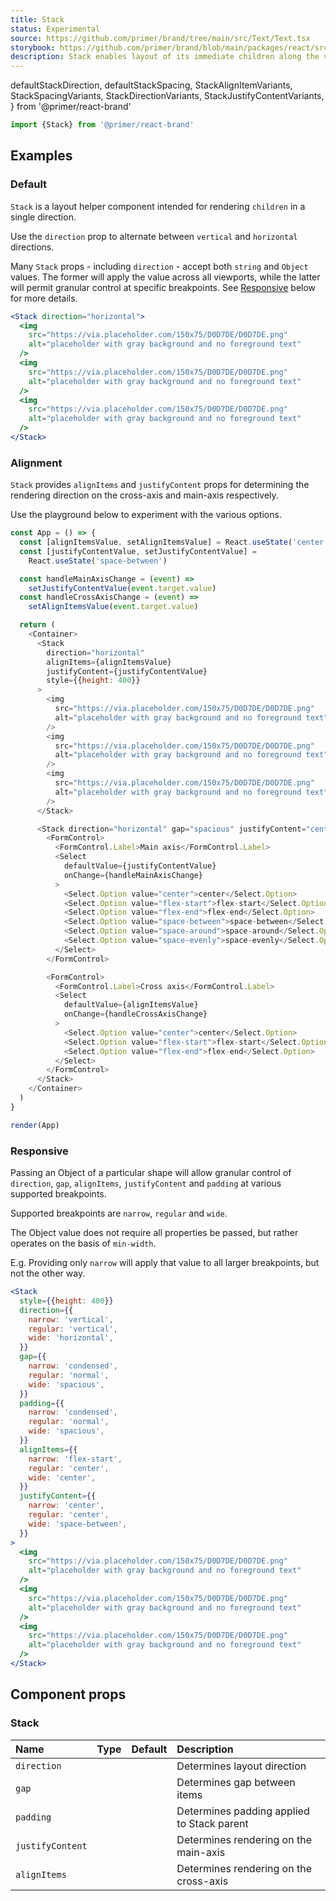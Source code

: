 ```yaml
---
title: Stack
status: Experimental
source: https://github.com/primer/brand/tree/main/src/Text/Text.tsx
storybook: https://github.com/primer/brand/blob/main/packages/react/src/Stack/Stack.tsx
description: Stack enables layout of its immediate children along the vertical or horizontal axis
---
```


  defaultStackDirection,
  defaultStackSpacing,
  StackAlignItemVariants,
  StackSpacingVariants,
  StackDirectionVariants,
  StackJustifyContentVariants,
} from '@primer/react-brand'

```js
import {Stack} from '@primer/react-brand'
```

## Examples

### Default

`Stack` is a layout helper component intended for rendering `children` in a single direction.

Use the `direction` prop to alternate between `vertical` and `horizontal` directions.

Many `Stack` props - including `direction` - accept both `string` and `Object` values. The former will apply the value across all viewports, while the latter will permit granular control at specific breakpoints. See [Responsive](#Responsive) below for more details.

```jsx live
<Stack direction="horizontal">
  <img
    src="https://via.placeholder.com/150x75/D0D7DE/D0D7DE.png"
    alt="placeholder with gray background and no foreground text"
  />
  <img
    src="https://via.placeholder.com/150x75/D0D7DE/D0D7DE.png"
    alt="placeholder with gray background and no foreground text"
  />
  <img
    src="https://via.placeholder.com/150x75/D0D7DE/D0D7DE.png"
    alt="placeholder with gray background and no foreground text"
  />
</Stack>
```

### Alignment

`Stack` provides `alignItems` and `justifyContent` props for determining the rendering direction on the cross-axis and main-axis respectively.

Use the playground below to experiment with the various options.

```javascript live noinline
const App = () => {
  const [alignItemsValue, setAlignItemsValue] = React.useState('center')
  const [justifyContentValue, setJustifyContentValue] =
    React.useState('space-between')

  const handleMainAxisChange = (event) =>
    setJustifyContentValue(event.target.value)
  const handleCrossAxisChange = (event) =>
    setAlignItemsValue(event.target.value)

  return (
    <Container>
      <Stack
        direction="horizontal"
        alignItems={alignItemsValue}
        justifyContent={justifyContentValue}
        style={{height: 400}}
      >
        <img
          src="https://via.placeholder.com/150x75/D0D7DE/D0D7DE.png"
          alt="placeholder with gray background and no foreground text"
        />
        <img
          src="https://via.placeholder.com/150x75/D0D7DE/D0D7DE.png"
          alt="placeholder with gray background and no foreground text"
        />
        <img
          src="https://via.placeholder.com/150x75/D0D7DE/D0D7DE.png"
          alt="placeholder with gray background and no foreground text"
        />
      </Stack>

      <Stack direction="horizontal" gap="spacious" justifyContent="center">
        <FormControl>
          <FormControl.Label>Main axis</FormControl.Label>
          <Select
            defaultValue={justifyContentValue}
            onChange={handleMainAxisChange}
          >
            <Select.Option value="center">center</Select.Option>
            <Select.Option value="flex-start">flex-start</Select.Option>
            <Select.Option value="flex-end">flex-end</Select.Option>
            <Select.Option value="space-between">space-between</Select.Option>
            <Select.Option value="space-around">space-around</Select.Option>
            <Select.Option value="space-evenly">space-evenly</Select.Option>
          </Select>
        </FormControl>

        <FormControl>
          <FormControl.Label>Cross axis</FormControl.Label>
          <Select
            defaultValue={alignItemsValue}
            onChange={handleCrossAxisChange}
          >
            <Select.Option value="center">center</Select.Option>
            <Select.Option value="flex-start">flex-start</Select.Option>
            <Select.Option value="flex-end">flex-end</Select.Option>
          </Select>
        </FormControl>
      </Stack>
    </Container>
  )
}

render(App)
```

### Responsive

Passing an Object of a particular shape will allow granular control of `direction`, `gap`, `alignItems`, `justifyContent` and `padding` at various supported breakpoints.

Supported breakpoints are `narrow`, `regular` and `wide`.

The Object value does not require all properties be passed, but rather operates on the basis of `min-width`.

E.g. Providing only `narrow` will apply that value to all larger breakpoints, but not the other way.

```jsx live
<Stack
  style={{height: 400}}
  direction={{
    narrow: 'vertical',
    regular: 'vertical',
    wide: 'horizontal',
  }}
  gap={{
    narrow: 'condensed',
    regular: 'normal',
    wide: 'spacious',
  }}
  padding={{
    narrow: 'condensed',
    regular: 'normal',
    wide: 'spacious',
  }}
  alignItems={{
    narrow: 'flex-start',
    regular: 'center',
    wide: 'center',
  }}
  justifyContent={{
    narrow: 'center',
    regular: 'center',
    wide: 'space-between',
  }}
>
  <img
    src="https://via.placeholder.com/150x75/D0D7DE/D0D7DE.png"
    alt="placeholder with gray background and no foreground text"
  />
  <img
    src="https://via.placeholder.com/150x75/D0D7DE/D0D7DE.png"
    alt="placeholder with gray background and no foreground text"
  />
  <img
    src="https://via.placeholder.com/150x75/D0D7DE/D0D7DE.png"
    alt="placeholder with gray background and no foreground text"
  />
</Stack>
```

## Component props

### Stack

| Name             | Type                                                                   |                       Default                        | Description                                |
| :--------------- | :--------------------------------------------------------------------- | :--------------------------------------------------: | :----------------------------------------- |
| `direction`      | <PropTableValues values={StackDirectionVariants} addLineBreaks />      | <PropTableValues values={[defaultStackDirection]} /> | Determines layout direction                |
| `gap`            | <PropTableValues values={StackSpacingVariants} addLineBreaks />        |  <PropTableValues values={[defaultStackSpacing]} />  | Determines gap between items               |
| `padding`        | <PropTableValues values={StackSpacingVariants} addLineBreaks />        |  <PropTableValues values={[defaultStackSpacing]} />  | Determines padding applied to Stack parent |
| `justifyContent` | <PropTableValues values={StackJustifyContentVariants} addLineBreaks /> |                                                      | Determines rendering on the main-axis      |
| `alignItems`     | <PropTableValues values={StackAlignItemVariants} addLineBreaks />      |                                                      | Determines rendering on the cross-axis     |
